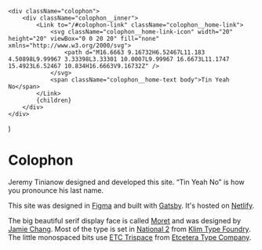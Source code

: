 
    <div className="colophon">
        <div className="colophon__inner">
            <Link to="/#colophon-link" className="colophon__home-link">
                <svg className="colophon__home-link-icon" width="20" height="20" viewBox="0 0 20 20" fill="none" xmlns="http://www.w3.org/2000/svg">
                    <path d="M16.6663 9.16732H6.52467L11.183 4.50898L9.99967 3.33398L3.33301 10.0007L9.99967 16.6673L11.1747 15.4923L6.52467 10.834H16.6663V9.16732Z" />
                </svg>
                <span className="colophon__home-text body">Tin Yeah No</span>
            </Link>
            {children}
        </div>
    </div>
)

# Colophon

Jeremy Tinianow designed and developed this site. “Tin Yeah No” is how you pronounce his last name.

This site was designed in [Figma](https://www.figma.com/) and built with [Gatsby](https://www.gatsbyjs.org/). It's hosted on [Netlify](https://www.netlify.com/).

The big beautiful serif display face is called [Moret](https://thenorthernblock.co.uk/font/moret) and was designed by [Jamie Chang](https://thenorthernblock.co.uk/blog/meet-the-team-jamie-chang). Most of the type is set in [National 2](https://klim.co.nz/retail-fonts/national-2/) from [Klim Type Foundry](https://klim.co.nz/). The little monospaced bits use [ETC Trispace](https://fontsarena.com/etc-trispace-by-etc/) from [Etcetera Type Company](https://www.etc.supply/).
